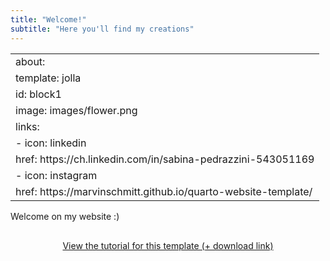 ```yaml
---
title: "Welcome!"
subtitle: "Here you'll find my creations"
---
```


---
about:
  template: jolla
  id: block1
  image: images/flower.png
  links:
   - icon: linkedin
     href: https://ch.linkedin.com/in/sabina-pedrazzini-543051169
   - icon: instagram
     href: https://marvinschmitt.github.io/quarto-website-template/
---

::: {#block1}
:::

<!-- note: to create the block above (which "calls" the yaml block):1) go on "Source" mode2) :::{#bock1}:::-->

Welcome on my website :)

<!-- note: the following code is to create a button to send to a link or whatever -->

```{=html}
<div  style="margin: 30px; text-align: center;">
<a class="btn btn-primary" href="https://www.marvinschmitt.com/blog/website-tutorial-quarto/" role="button" target="_blank" style="padding: 15px 30px;">View the tutorial for this template (+ download link)</a>
</div>
```
